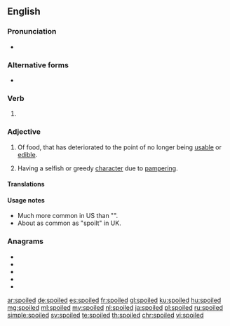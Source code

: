 ==English==

===Pronunciation===
* {{rhymes|ɔɪld|lang=en}}

===Alternative forms===
* {{l|en|spoilt}}

===Verb===
{{head|en|verb form}}

# {{en-past of|spoil}}

===Adjective===
{{en-adj}}

# Of food, that has deteriorated to the point of no longer being [[usable]] or [[edible]].
# {{label|en|of a person, usually a child}} Having a selfish or greedy [[character]] due to [[pamper]]ing.

====Translations====
{{trans-see|spoilt}}

====Usage notes====
* Much more common in US than "{{m|en|spoilt}}".
* About as common as "spoilt" in UK.

===Anagrams===
* {{l|en|despoil}}
* {{l|en|diploës}}
* {{l|en|dipoles}}
* {{l|en|elopids}}
* {{l|en|peloids}}

[[ar:spoiled]]
[[de:spoiled]]
[[es:spoiled]]
[[fr:spoiled]]
[[gl:spoiled]]
[[ku:spoiled]]
[[hu:spoiled]]
[[mg:spoiled]]
[[ml:spoiled]]
[[my:spoiled]]
[[nl:spoiled]]
[[ja:spoiled]]
[[pl:spoiled]]
[[ru:spoiled]]
[[simple:spoiled]]
[[sv:spoiled]]
[[te:spoiled]]
[[th:spoiled]]
[[chr:spoiled]]
[[vi:spoiled]]
